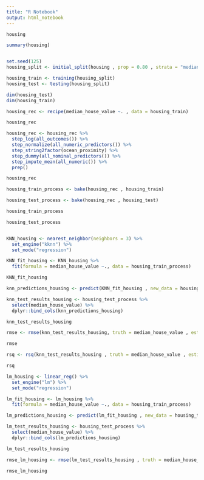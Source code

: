 ---
title: "R Notebook"
output: html_notebook
---



```{r}
housing

summary(housing)


set.seed(125)
housing_split <- initial_split(housing , prop = 0.80 , strata = "median_house_value") 

housing_train <- training(housing_split)
housing_test <- testing(housing_split)  

dim(housing_test)
dim(housing_train)
```

```{r}
housing_rec <- recipe(median_house_value ~. , data = housing_train)

housing_rec

housing_rec <- housing_rec %>% 
  step_log(all_outcomes()) %>%
  step_normalize(all_numeric_predictors()) %>%
  step_string2factor(ocean_proximity) %>%
  step_dummy(all_nominal_predictors()) %>%
  step_impute_mean(all_numeric()) %>%
  prep()

housing_rec
```

```{r}
housing_train_process <- bake(housing_rec , housing_train)

housing_test_process <- bake(housing_rec , housing_test)

housing_train_process

housing_test_process

```

```{r}

```



```{r}
KNN_housing <- nearest_neighbor(neighbors = 3) %>%
  set_engine("kknn") %>%
  set_mode("regression")
```

```{r}
KNN_fit_housing <- KNN_housing %>%
  fit(formula = median_house_value ~., data = housing_train_process)

KNN_fit_housing
```

```{r}
knn_predictions_housing <- predict(KNN_fit_housing , new_data = housing_test_process)
```

```{r}
knn_test_results_housing <- housing_test_process %>% 
  select(median_house_value) %>% 
  dplyr::bind_cols(knn_predictions_housing)

knn_test_results_housing
```

```{r}
rmse <- rmse(knn_test_results_housing, truth = median_house_value , estimate  = .pred)

rmse
```

```{r}
rsq <- rsq(knn_test_results_housing , truth = median_house_value , estimate = .pred)

rsq
```

```{r}
lm_housing <- linear_reg() %>%
  set_engine("lm") %>%
  set_mode("regression")
```

```{r}
lm_fit_housing <- lm_housing %>%
  fit(formula = median_house_value ~., data = housing_train_process)
```

```{r}
lm_predictions_housing <- predict(lm_fit_housing , new_data = housing_test_process)
```

```{r}
lm_test_results_housing <- housing_test_process %>%
  select(median_house_value) %>% 
  dplyr::bind_cols(lm_predictions_housing)

lm_test_results_housing
```

```{r}
rmse_lm_housing <- rmse(lm_test_results_housing , truth = median_house_value , estimate = .pred)

rmse_lm_housing
```

